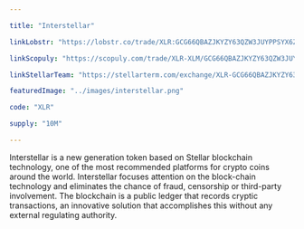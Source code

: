 ```yaml
---

title: "Interstellar"

linkLobstr: "https://lobstr.co/trade/XLR:GCG66QBAZJKYZY63QZW3JUYPPSYX6Z4HBPLZH2OLHMOXHQ4KENNBA7YA"

linkScopuly: "https://scopuly.com/trade/XLR-XLM/GCG66QBAZJKYZY63QZW3JUYPPSYX6Z4HBPLZH2OLHMOXHQ4KENNBA7YA/native"

linkStellarTeam: "https://stellarterm.com/exchange/XLR-GCG66QBAZJKYZY63QZW3JUYPPSYX6Z4HBPLZH2OLHMOXHQ4KENNBA7YA/XLM-native"

featuredImage: "../images/interstellar.png"

code: "XLR"

supply: "10M"

---
```


Interstellar is a new generation token based on Stellar blockchain technology, one of the most recommended platforms for crypto coins around the world. Interstellar focuses attention on the block-chain technology and eliminates the chance of fraud, censorship or third-party involvement. The blockchain is a public ledger that records cryptic transactions, an innovative solution that accomplishes this without any external regulating authority.
 
